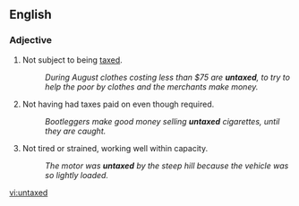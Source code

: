 ==English==

===Adjective===
{{en-adj|-}}

#Not subject to being [[tax]]ed.
#:''During August clothes costing less than $75 are '''untaxed''', to try to help the poor by clothes and the merchants make money.''
#Not having had taxes paid on even though required.
#:''Bootleggers make good money selling '''untaxed''' cigarettes, until they are caught.''
#Not tired or strained, working well within capacity.
#:''The motor was '''untaxed''' by the steep hill because the vehicle was so lightly loaded.''

[[vi:untaxed]]